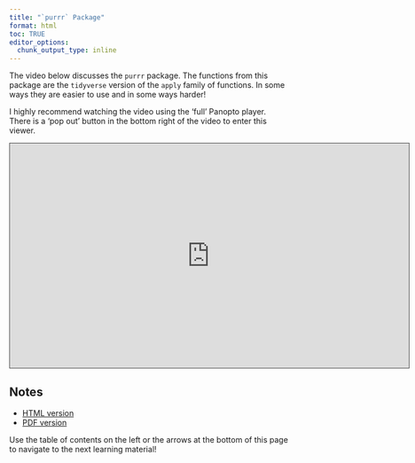 ```yaml
---
title: "`purrr` Package"
format: html
toc: TRUE
editor_options: 
  chunk_output_type: inline
---
```


The video below discusses the `purrr` package. The functions from this package are the `tidyverse` version of the `apply` family of functions. In some ways they are easier to use and in some ways harder! 

I highly recommend watching the video using the 'full' Panopto player. There is a 'pop out' button in the bottom right of the video to enter this viewer.

```{=html}
<iframe src="https://ncsu.hosted.panopto.com/Panopto/Pages/Embed.aspx?id=673daf36-51ee-4b3c-a127-b19000e41f15&autoplay=false&offerviewer=true&showtitle=true&showbrand=false&captions=false&interactivity=all" height="405" width="720" style="border: 1px solid #464646;" allowfullscreen allow="autoplay" aria-label="Panopto Embedded Video Player" aria-description="31 - purrr" ></iframe>
```

## Notes

- <a href = "31-purrr.html" target = "_blank">HTML version</a>
- <a href = "PDFs/31-purrr.pdf" target = "_blank">PDF version</a>

Use the table of contents on the left or the arrows at the bottom of this page to navigate to the next learning material!